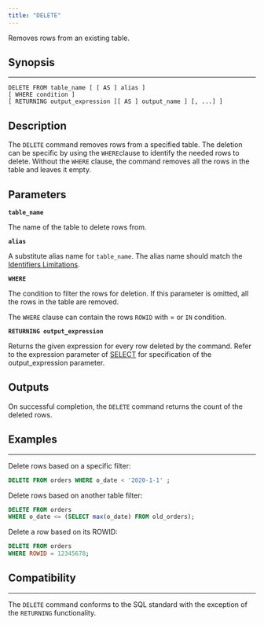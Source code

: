 ---
title: "DELETE"
---

Removes rows from an existing table.

## Synopsis

---

```
DELETE FROM table_name [ [ AS ] alias ]
[ WHERE condition ]
[ RETURNING output_expression [[ AS ] output_name ] [, ...] ]
```

## Description

The `DELETE` command removes rows from a specified table. The deletion can be specific by using the `WHERE`clause to identify the needed rows to delete. Without the `WHERE` clause, the command removes all the rows in the table and leaves it empty.

## Parameters

**`table_name`**

The name of the table to delete rows from.

**`alias`**

A substitute alias name for `table_name`. The alias name should match the [Identifiers Limitations](/sql/appendices/indentifiers-limitations).

**`WHERE`**

The condition to filter the rows for deletion. If this parameter is omitted, all the rows in the table are
removed.

The `WHERE` clause can contain the rows `ROWID` with = or `IN` condition.

**`RETURNING output_expression`**

Returns the given expression for every row deleted by the command. Refer to the expression
parameter of [SELECT](/sql/dql/select/select#parameters) for specification of the output_expression parameter.

## Outputs

On successful completion, the `DELETE` command returns the count of the deleted rows.

## Examples

---

Delete rows based on a specific filter:

```sql
DELETE FROM orders WHERE o_date < '2020-1-1' ;
```

Delete rows based on another table filter:

```sql
DELETE FROM orders
WHERE o_date <= (SELECT max(o_date) FROM old_orders);
```

Delete a row based on its ROWID:

```sql
DELETE FROM orders
WHERE ROWID = 12345678;
```

## Compatibility

---

The `DELETE` command conforms to the SQL standard with the exception of the `RETURNING` functionality.